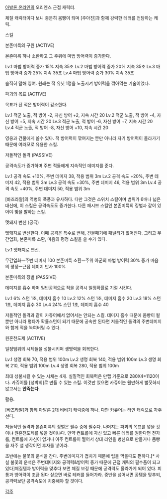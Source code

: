 [[아발론 온라인]]의 오리엔스 근접 캐릭터.

체질 캐릭터이다 보니 충분히 몸빵이 되며 [주아진]과 함께 강력한 테러를 전담하는 캐릭.

스킬

본존미륵의 구원 (ACTIVE) 

본존미륵 하나 소환하고 그 주위에 마법 방어력이 증가한다.

Lv.1 마법 방어력 증가 15% 지속 35초
Lv.2 마법 방어력 증가 20% 지속 35초
Lv.3 마법 방어력 증가 25% 지속 35초
Lv.4 마법 방어력 증가 30% 지속 35초

솔직히 말해 잉여. 원래는 적 유닛 1명을 노출시켜 방어력을 깎아먹는 기술이었다.


파괴의 목표 (ACTIVE) 

목표가 된 적은 방어력이 감소한다.

Lv.1 적군 노출, 적 방어 -2, 자신 방어 +2, 지속 시간 20 
Lv.2 적군 노출, 적 방어 -4, 자신 방어 +5, 지속 시간 20
Lv.3 적군 노출, 적 방어 -6, 자신 방어 +7, 지속 시간 20
Lv.4 적군 노출, 적 방어 -8, 자신 방어 +10, 지속 시간 20 

영웅과 건물에게 쓸수 있다. 적 방어력이 깎여지는 뿐만 아니라 자기 방어력이 올라가기 때문에 여러모로 유용한 스킬.


저돌적인 돌격 (PASSIVE) 

공격속도가 증가하며 주변 적들에게 지속적인 데미지를 준다.

Lv.1 공격 속도 +10%, 주변 데미지 38, 적용 범위 3m 
Lv.2 공격 속도 +20%, 주변 데미지 42, 적용 범위 3m 
Lv.3 공격 속도 +30%, 주변 데미지 46, 적용 범위 3m 
Lv.4 공격 속도 +40%, 주변 데미지 50, 적용 범위 3m 

[바즈라알]의 역병의 폭풍과 유사하다. 다만 그것은 스위치 스킬이며 범위가 6배나 넓은 대신에, 이 스킬은 공격속도도 증가한다. 다른 패시브 스킬인 본존미륵의 징벌과 같이 있어야 빛을 발하는 스킬.


멧돼지 변신 (궁극) 

멧돼지로 변신한다. 이때 공격은 특수로 변해, 건물패기에 패널티가 없어진다. 그리고 무간업화, 본존미륵 소환, 마음의 평정 스킬을 쓸 수가 있다.

Lv.1 멧돼지로 변신.

무간업화ㅡ주변 데미지 100
본존미륵 소환ㅡ주위 아군의 마법 방어력 30% 증가
마음의 평정ㅡ근접 데미지 반사 100%


본존미륵의 징벌 (PASSIVE) 

데미지를 흡수 하며 일반공격으로 적을 공격시 일정확률로 기절 시킨다.

Lv.1 6% 스턴 1초, 데미지 흡수 10 
Lv.2 12% 스턴 1초, 데미지 흡수 20
Lv.3 18% 스턴 1초, 데미지 흡수 30
Lv.4 24% 스턴 1초, 데미지 흡수 40

저돌적인 돌격과 같이 카쥬어에서 없어서는 안되는 스킬. 데미지 흡수 때문에 몸빵이 될뿐만 아니라 평타가 확률스턴이 되기 때문에 공속만 된다면 저돌적인 돌격의 주변데미지와 함께 적을 녹여버릴 수 있다.


원혼천도제 (ACTIVE) 

일정범위의 시체들을 성불시키며 생명력을 회복한다.

Lv.1 생명 회복 70, 적용 범위 100m  
Lv.2 생명 회복 140, 적용 범위 100m 
Lv.3 생명 회복 210, 적용 범위 100m 
Lv.4 생명 회복 280, 적용 범위 100m 

최대 성불시킬 수 있는 시체는 4개. 실질적인 회복력은 만랩 기준으로 280X4=1120이다. 카쥬어를 [성박휘]로 만들 수 있는 스킬. 이것만 있으면 카쥬어는 웬만하게 뻘짓하지 않고서는 '''안죽는다'''.


활용.

[바즈라알]과 함께 아발론 2대 비비기 캐릭중에 하나. 다만 카쥬어는 라인 캐릭으로 자주 선다.

저돌적인 돌격과 본존미륵의 징벌은 필수 중에 필수다. 나머지는 파괴의 목표를 넣을 것이냐 원혼천도제를 넣을 것이냐다. 만약 컨트롤에 자신 있고 빠른 테러를 원한다면 전자를, 컨트롤에 자신이 없거나 아주 컨트롤이 쩔어서 상대 라인을 병신으로 만들거나 몸빵을 자주 설 생각이면 후자를 넣어라.

초반에는 불꽃의 운석을 간다. 주변데미지가 겹치기 때문에 립을 먹을때도 편하다.[* 사실 불꽃의 운석은 주변데미지와 공격력&방어력 증가 때문에 근접 캐릭의 필수품이 되고 있다]체질템과 방어력을 맞추다 보면 체질 보정 때문에 공격력도 올라가게 되어 있다. 피통과 방어력이 조금 된다 싶으면 바로 테러를 들어가라. 중반을 넘어서면 공템을 맞추되, 공격력보단 공격속도에 치중해야 할 것이다.

[[각주]]
